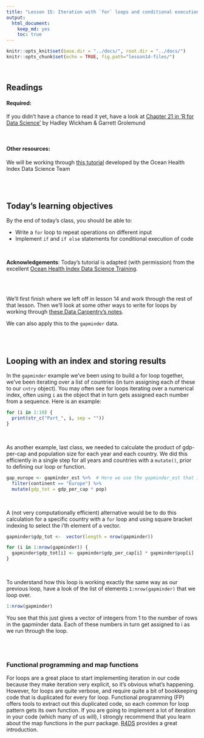 ```yaml
---
title: "Lesson 15: Iteration with `for` loops and conditional execution with `if` statements - Part 2"
output: 
  html_document:
    keep_md: yes 
    toc: true
---
```

  
```r
knitr::opts_knit$set(base.dir = "../docs/", root.dir = "../docs/")
knitr::opts_chunk$set(echo = TRUE, fig.path="lesson14-files/")
```

<br>

## Readings

#### Required:

If you didn't have a chance to read it yet, have a look at [Chapter 21 in 'R for Data Science'](https://r4ds.had.co.nz/iteration.html) by Hadley Wickham & Garrett Grolemund


<br>

#### Other resources:
We will be working through [this tutorial](http://ohi-science.org/data-science-training/programming.html) developed by the Ocean Health Index Data Science Team

<br>
<br>


## Today's learning objectives

By the end of today's class, you should be able to:

* Write a `for` loop to repeat operations on different input
* Implement `if` and `if else` statements for conditional execution of code

<br>

**Acknowledgements**: Today's tutorial is adapted (with permission) from the excellent [Ocean Health Index Data Science Training](http://ohi-science.org/data-science-training/programming.html).

<br>
<br>

We'll first finish where we left off in lesson 14 and work through the rest of that lesson. Then we'll look at some other ways to write for loops by working through [these Data Carpentry's notes](https://datacarpentry.org/semester-biology/materials/for-loops-R/).

We can also apply this to the `gapminder` data. 

<br>
<br>

## Looping with an index and storing results
In the `gapminder` example we've been using to build a for loop together, we've been iterating over a list of countries (in turn assigning each of these to our `cntry` object). You may often see for loops iterating over a numerical index, often using `i` as the object that in turn gets assigned each number from a sequence. Here is an example:

```r

for (i in 1:10) {
  print(str_c("Part_", i, sep = ""))
}

```
<br>

As another example, last class, we needed to calculate the product of gdp-per-cap and population size for each year and each country. We did this efficiently in a single step for all years and countries with a `mutate()`, prior to defining our loop or function. 

```r

gap_europe <- gapminder_est %>%  # Here we use the gapminder_est that includes information on whether data were estimated
  filter(continent == "Europe") %>%
  mutate(gdp_tot = gdp_per_cap * pop)

```

<br>

A (not very computationally efficient) alternative would be to do this calculation for a specific country with a `for` loop and using square bracket indexing to select the i'th element of a vector.

```r

gapminder$gdp_tot <-  vector(length = nrow(gapminder))

for (i in 1:nrow(gapminder)) {
  gapminder$gdp_tot[i] <- gapminder$gdp_per_cap[i] * gapminder$pop[i]
} 

```

<br>

To understand how this loop is working exactly the same way as our previous loop, have a look of the list of elements `1:nrow(gapminder)` that we loop over.

```r

1:nrow(gapminder)

```

You see that this just gives a vector of integers from 1 to the number of rows in the gapminder data. Each of these numbers in turn get assigned to i as we run through the loop.

<br>
<br>


### Functional programming and map functions
For loops are a great place to start implementing iteration in our code because they make iteration very explicit, so it’s obvious what’s happening. However, for loops are quite verbose, and require quite a bit of bookkeeping code that is duplicated for every for loop. Functional programming (FP) offers tools to extract out this duplicated code, so each common for loop pattern gets its own function. If you are going to implement a lot of iteration in your code (which many of us will), I strongly recommend that you learn about the map functions in the purr package. [R4DS](https://r4ds.had.co.nz/iteration.html#the-map-functions) provides a great introduction.


